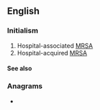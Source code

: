 ==English==

===Initialism===
{{rfc-header|Initialism}}
{{head|en|initialism}}

# Hospital-associated [[MRSA]]
# Hospital-acquired [[MRSA]]

====See also====
{{projectlinks
|pedia}}

===Anagrams===
* {{anagrams|en|Mahars|Marsha|Sharma|ashram|harams}}